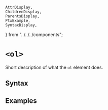     AttrDisplay,
    ChildrenDisplay,
    ParentsDisplay,
    PtxExample,
    SyntaxDisplay,
} from "../../../components";

# `<ol>`

Short description of what the `ol` element does.

## Syntax

<SyntaxDisplay name="ol" />

## Examples

    